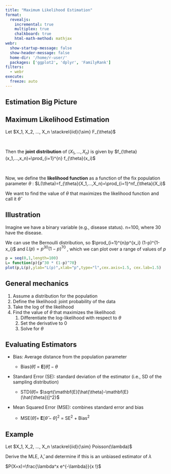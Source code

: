 ```yaml
---
title: "Maximum Likelihood Estimation"
format: 
  revealjs:
    incremental: true
    multiplex: true
    chalkboard: true
    html-math-method: mathjax
webr: 
  show-startup-message: false
  show-header-message: false
  home-dir: '/home/r-user/'
  packages: ['ggplot2', 'dplyr', 'FamilyRank']
filters:
  - webr
execute:
  freeze: auto
---
```


## Estimation Big Picture

## Maximum Likelihood Estimation

Let $X_1, X_2, ..., X_n \stackrel{iid}{\sim} F_{\theta}$

 

Then the **joint distribution** of ($X_1, ..., X_n$) is given by $f_{\theta}(x_1,...,x_n)=\prod_{i=1}^{n} f_{\theta}(x_i)$

 

Now, we define the **likelihood function** as a function of the fix population parameter $\theta$ : $L(\theta)=f_{\theta}(X_1,...,X_n)=\prod_{i=1}^nf_{\theta}(X_i)$

We want to find the value of $\theta$ that maximizes the likelihood function and call it $\hat{\theta}$

## Illustration

Imagine we have a binary variable (e.g., disease status). n=100, where 30 have the disease.

We can use the Bernoulli distribution, so $\prod_{i=1}^{n}p^{x_i} (1-p)^{1-x_i}$ and $L(p)=p^{30}(1-p)^{70}$ , which we can plot over a range of values of $p$

```r
p = seq(0,1,length=100)
L= function(p){p^30 * (1-p)^70}
plot(p,L(p),ylab="L(p)",xlab="p",type="l",cex.axis=1.5, cex.lab=1.5)
```

## General mechanics

1.  Assume a distribution for the population
2.  Define the likelihood: joint probability of the data
3.  Take the log of the likelihood
4.  Find the value of $\theta$ that maximizes the likelihood:
    1.  Differentiate the log-likelihood with respect to $\theta$
    2.  Set the derivative to 0
    3.  Solve for $\theta$

## Evaluating Estimators

-   Bias: Average distance from the population parameter

    -   Bias($\hat{\theta}$) = $\mathbf{E}[\hat{\theta}]-\theta$

-   Standard Error (SE): standard deviation of the estimator (i.e., SD of the sampling distribution)

    -   STD($\hat{\theta}$)= $\sqrt{\mathbf{E}[\hat{\theta}-\mathbf{E}(\hat{\theta})]^2}$

-   Mean Squared Error (MSE): combines standard error and bias

    -   MSE($\hat{\theta}$)= $\mathbf{E}[\hat{\theta}-\theta]^2$ = SE$^2$ + Bias$^2$

## Example

Let $X_1, X_2, ..., X_n \stackrel{iid}{\sim} Poisson(\lambda)$

Derive the MLE, $\hat{\lambda}$, and determine if this is an unbiased estimator of $\lambda$

$P(X=x)=\frac{\lambda^x e^{-\lambda}}{x !}$

